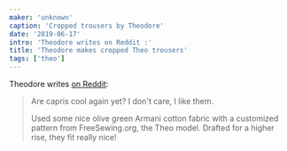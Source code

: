 ```yaml
---
maker: 'unknown'
caption: 'Cropped trousers by Theodore'
date: '2019-06-17'
intro: 'Theodore writes on Reddit :'
title: 'Theodore makes cropped Theo trousers'
tags: ['theo']
---
```


<!-- truncate -->

Theodore writes [on Reddit](https://www.reddit.com/r/sewing/comments/c1fue3/cropped_pants_for_the_summer_weather/):

> Are capris cool again yet? I don't care, I like them.
>
> Used some nice olive green Armani cotton fabric with a customized pattern from FreeSewing.org, the Theo model. Drafted for a higher rise, they fit really nice!
